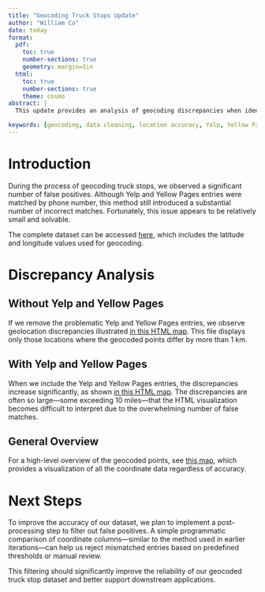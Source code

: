 ```yaml
---
title: "Geocoding Truck Stops Update"
author: "William Co"
date: today
format:
  pdf:
    toc: true
    number-sections: true
    geometry: margin=1in
  html:
    toc: true
    number-sections: true
    theme: cosmo
abstract: |
  This update provides an analysis of geocoding discrepancies when identifying truck stops using data from Yelp and Yellow Pages. The report highlights the issues of false positives and outlines a proposed post-processing approach to filter inaccurate matches.

keywords: [geocoding, data cleaning, location accuracy, Yelp, Yellow Pages, truck stops]
---
```


# Introduction

During the process of geocoding truck stops, we observed a significant number of false positives. Although Yelp and Yellow Pages entries were matched by phone number, this method still introduced a substantial number of incorrect matches. Fortunately, this issue appears to be relatively small and solvable.

The complete dataset can be accessed [here](https://github.com/WilliamClintC/Geocoding_Documentation/blob/main/Notebooks/1.csv), which includes the latitude and longitude values used for geocoding.

# Discrepancy Analysis

## Without Yelp and Yellow Pages

If we remove the problematic Yelp and Yellow Pages entries, we observe geolocation discrepancies illustrated [in this HTML map](file:///C:/Users/clint/Desktop/Geocoding_Documentation/Data/1.html). This file displays only those locations where the geocoded points differ by more than 1 km.

## With Yelp and Yellow Pages

When we include the Yelp and Yellow Pages entries, the discrepancies increase significantly, as shown [in this HTML map](file:///C:/Users/clint/Desktop/Geocoding_Documentation/Data/2.html). The discrepancies are often so large—some exceeding 10 miles—that the HTML visualization becomes difficult to interpret due to the overwhelming number of false matches.

## General Overview

For a high-level overview of the geocoded points, see [this map](file:///C:/Users/clint/Desktop/Geocoding_Documentation/Data/0.html), which provides a visualization of all the coordinate data regardless of accuracy.

# Next Steps

To improve the accuracy of our dataset, we plan to implement a post-processing step to filter out false positives. A simple programmatic comparison of coordinate columns—similar to the method used in earlier iterations—can help us reject mismatched entries based on predefined thresholds or manual review.

This filtering should significantly improve the reliability of our geocoded truck stop dataset and better support downstream applications.
